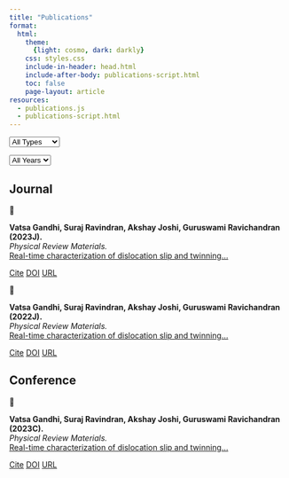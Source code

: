 ```yaml
---
title: "Publications"
format:
  html:
    theme:
      {light: cosmo, dark: darkly}
    css: styles.css
    include-in-header: head.html
    include-after-body: publications-script.html
    toc: false
    page-layout: article
resources:
  - publications.js
  - publications-script.html
---
```


::: pub-controls
<select id="pub-type"> <option value="">All Types</option> <option>Journal</option> <option>Conference</option> <option>Preprint</option> </select>

<select id="pub-year"> <option value="">All Years</option> <option>2023</option> <option>2022</option> </select>
:::

<!-- your publications table starts here … -->
## Journal
:::: {.pub-item data-year="2023" data-type="Journal"}
[📄]{.pub-icon}

::: pub-content
**Vatsa Gandhi, Suraj Ravindran, Akshay Joshi, Guruswami Ravichandran (2023J).**\
*Physical Review Materials.*\
[Real-time characterization of dislocation slip and twinning…](https://doi.org/...){target="_blank"}

[Cite](#){.btn .btn-primary} [DOI](https://doi.org/...){.btn .btn-outline target="_blank"} [URL](https://example.com){.btn .btn-outline target="_blank"}
:::
::::

:::: {.pub-item data-year="2022" data-type="Journal"}
[📄]{.pub-icon}

::: pub-content
**Vatsa Gandhi, Suraj Ravindran, Akshay Joshi, Guruswami Ravichandran (2022J).**\
*Physical Review Materials.*\
[Real-time characterization of dislocation slip and twinning…](https://doi.org/...){target="_blank"}

[Cite](#){.btn .btn-primary} [DOI](https://doi.org/...){.btn .btn-outline target="_blank"} [URL](https://example.com){.btn .btn-outline target="_blank"}
:::
::::
## Conference
:::: {.pub-item data-year="2023" data-type="Conference"}
[📄]{.pub-icon}

::: pub-content
**Vatsa Gandhi, Suraj Ravindran, Akshay Joshi, Guruswami Ravichandran (2023C).**\
*Physical Review Materials.*\
[Real-time characterization of dislocation slip and twinning…](https://doi.org/...){target="_blank"}

[Cite](#){.btn .btn-primary} [DOI](https://doi.org/...){.btn .btn-outline target="_blank"} [URL](https://example.com){.btn .btn-outline target="_blank"}
:::
::::
